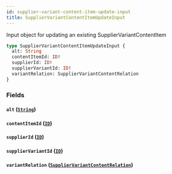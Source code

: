 ```yaml
---
id: supplier-variant-content-item-update-input
title: SupplierVariantContentItemUpdateInput
---
```


Input object for updating an existing SupplierVariantContentItem

```graphql
type SupplierVariantContentItemUpdateInput {
  alt: String
  contentItemId: ID!
  supplierId: ID!
  supplierVariantId: ID!
  variantRelation: SupplierVariantContentRelation
}
```

### Fields

#### `alt` ([`String`](/developers/supplier-apis/supply-api/graphql/reference/scalars/string))

#### `contentItemId` ([`ID`](/developers/supplier-apis/supply-api/graphql/reference/scalars/id))

#### `supplierId` ([`ID`](/developers/supplier-apis/supply-api/graphql/reference/scalars/id))

#### `supplierVariantId` ([`ID`](/developers/supplier-apis/supply-api/graphql/reference/scalars/id))

#### `variantRelation` ([`SupplierVariantContentRelation`](/developers/supplier-apis/supply-api/graphql/reference/enums/supplier-variant-content-relation))
